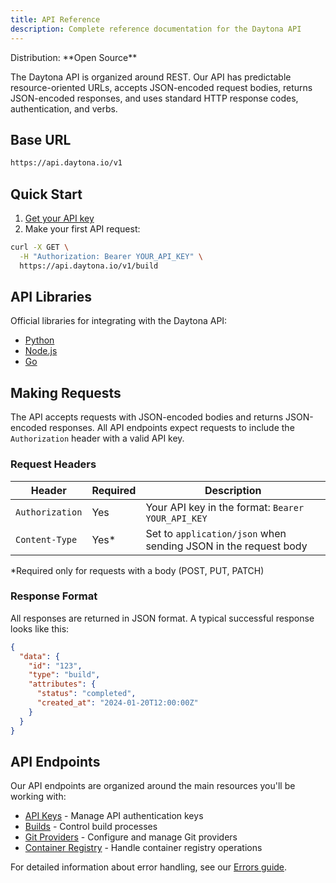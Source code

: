 ```yaml
---
title: API Reference
description: Complete reference documentation for the Daytona API
---
```



<Label>
  Distribution: **Open Source**
</Label>

The Daytona API is organized around REST. Our API has predictable resource-oriented URLs, accepts JSON-encoded request bodies, returns JSON-encoded responses, and uses standard HTTP response codes, authentication, and verbs.

## Base URL

```bash
https://api.daytona.io/v1
```

## Quick Start

1. [Get your API key](/api/authentication)
2. Make your first API request:

```bash
curl -X GET \
  -H "Authorization: Bearer YOUR_API_KEY" \
  https://api.daytona.io/v1/build
```

## API Libraries

Official libraries for integrating with the Daytona API:

- [Python](https://github.com/daytonaio/daytona-python)
- [Node.js](https://github.com/daytonaio/daytona-node)
- [Go](https://github.com/daytonaio/daytona-go)

## Making Requests

The API accepts requests with JSON-encoded bodies and returns JSON-encoded responses. All API endpoints expect requests to include the `Authorization` header with a valid API key.

### Request Headers

| Header | Required | Description |
|--------|----------|-------------|
| `Authorization` | Yes | Your API key in the format: `Bearer YOUR_API_KEY` |
| `Content-Type` | Yes* | Set to `application/json` when sending JSON in the request body |

*Required only for requests with a body (POST, PUT, PATCH)

### Response Format

All responses are returned in JSON format. A typical successful response looks like this:

```json
{
  "data": {
    "id": "123",
    "type": "build",
    "attributes": {
      "status": "completed",
      "created_at": "2024-01-20T12:00:00Z"
    }
  }
}
```

## API Endpoints

Our API endpoints are organized around the main resources you'll be working with:

- [API Keys](/api/endpoints/apikeys) - Manage API authentication keys
- [Builds](/api/endpoints/builds) - Control build processes
- [Git Providers](/api/endpoints/git) - Configure and manage Git providers
- [Container Registry](/api/endpoints/registry) - Handle container registry operations

For detailed information about error handling, see our [Errors guide](/api/errors).
